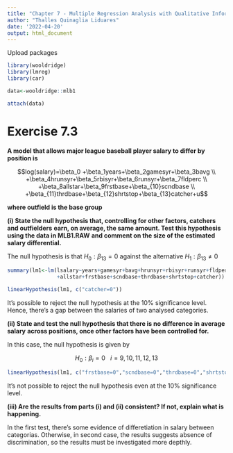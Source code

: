 ---
title: "Chapter 7 - Multiple Regression Analysis with Qualitative Information"
author: "Thalles Quinaglia Liduares"
date: '2022-04-20'
output: html_document
---

Upload packages

```{r, warning=FALSE, message=FALSE}

library(wooldridge)
library(lmreg)
library(car)

```

```{r, warning=FALSE, message=FALSE}

data<-wooldridge::mlb1

attach(data)

```


# Exercise 7.3

**A model that allows major league baseball player salary to differ by position is**

$$log(salary)=\beta_0 +\beta_1years+\beta_2gamesyr+\beta_3bavg \\ 
+\beta_4hrunsyr+\beta_5rbisyr+\beta_6runsyr+\beta_7fldperc \\
+\beta_8allstar+\beta_9frstbase+\beta_{10}scndbase \\
+\beta_{11}thrdbase+\beta_{12}shrtstop+\beta_{13}catcher+u$$

**where outfield is the base group**

**(i) State the null hypothesis that, controlling for other factors, catchers and outfielders**
**earn, on average, the same amount. Test this hypothesis using the data in MLB1.RAW**
**and comment on the size of the estimated salary differential.**

The null hypothesis is that $H_0: \beta_{13}=0$ against the alternative $H_1: \beta_{13} \neq 0$

```{r}
summary(lm1<-lm(lsalary~years+gamesyr+bavg+hrunsyr+rbisyr+runsyr+fldperc
                +allstar+frstbase+scndbase+thrdbase+shrtstop+catcher))
```


```{r}
linearHypothesis(lm1, c("catcher=0"))
```

It's possible to reject the null hypothesis at the 10% significance level. Hence, 
there's a gap between the salaries of two analysed categories.

**(ii) State and test the null hypothesis that there is no difference in average salary**
**across positions, once other factors have been controlled for.**

In this case, the null hypothesis is given by 

$$H_0: \beta_i=0 \  \  \ i=9,10,11,12,13$$
```{r}
linearHypothesis(lm1, c("frstbase=0","scndbase=0","thrdbase=0","shrtstop=0","catcher=0"))
```

It's not possible to reject the null hypothesis even at the 10% significance level.

**(iii) Are the results from parts (i) and (ii) consistent? If not, explain what is**
**happening.**

In the first test, there's some evidence of differetiation in salary between categorias. Otherwise, 
in second case, the results suggests absence of discrimination, so the results must be investigated
more depthly.
